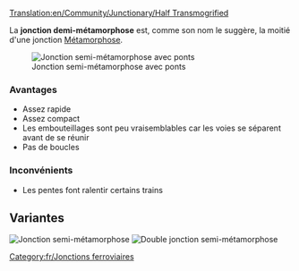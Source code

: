 [[Translation:en/Community/Junctionary/Half Transmogrified]]
{{fr/Menu de Croisements}}

La '''jonction demi-métamorphose''' est, comme son nom le suggère, la moitié d'une jonction [[fr/Community/Junctionary/Métamorphose|Métamorphose]].

[[File:en/ttd.half.transmogrified.variant.png|frame|none|Jonction semi-métamorphose avec ponts]]

===Avantages===
*Assez rapide
*Assez compact
*Les embouteillages sont peu vraisemblables car les voies se séparent avant de se réunir
*Pas de boucles

===Inconvénients===
*Les pentes font ralentir certains trains

==Variantes==
[[File:en/ttd.half.transmogrified.original.png|frame|none|Jonction semi-métamorphose]]
[[File:en/ttd.dual.half.transmogrified.png|frame|none|Double jonction semi-métamorphose]]
[[Category:fr/Jonctions ferroviaires]]